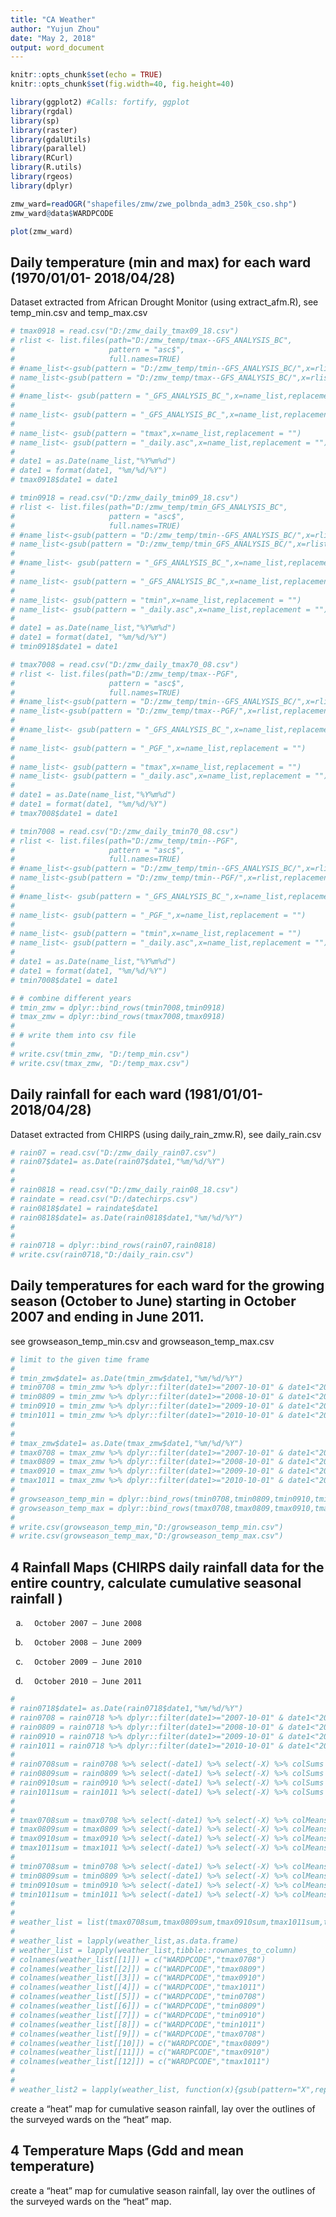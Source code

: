 ```yaml
---
title: "CA Weather"
author: "Yujun Zhou"
date: "May 2, 2018"
output: word_document
---
```


```r
knitr::opts_chunk$set(echo = TRUE)
knitr::opts_chunk$set(fig.width=40, fig.height=40) 

```

```r
library(ggplot2) #Calls: fortify, ggplot
library(rgdal)   
library(sp)      
library(raster)
library(gdalUtils)
library(parallel)
library(RCurl)
library(R.utils)
library(rgeos)
library(dplyr)
```


```r
zmw_ward=readOGR("shapefiles/zmw/zwe_polbnda_adm3_250k_cso.shp")
zmw_ward@data$WARDPCODE
```

```r
plot(zmw_ward)
```


## Daily temperature (min and max) for each ward (1970/01/01- 2018/04/28) 

Dataset extracted from African Drought Monitor (using extract_afm.R), see temp_min.csv and temp_max.csv 

```r
# tmax0918 = read.csv("D:/zmw_daily_tmax09_18.csv")
# rlist <- list.files(path="D:/zmw_temp/tmax--GFS_ANALYSIS_BC", 
#                     pattern = "asc$",
#                     full.names=TRUE)
# #name_list<-gsub(pattern = "D:/zmw_temp/tmin--GFS_ANALYSIS_BC/",x=rlist,replacement = "")
# name_list<-gsub(pattern = "D:/zmw_temp/tmax--GFS_ANALYSIS_BC/",x=rlist,replacement = "")
# 
# #name_list<- gsub(pattern = "_GFS_ANALYSIS_BC_",x=name_list,replacement = "")
# 
# name_list<- gsub(pattern = "_GFS_ANALYSIS_BC_",x=name_list,replacement = "")
# 
# name_list<- gsub(pattern = "tmax",x=name_list,replacement = "")
# name_list<- gsub(pattern = "_daily.asc",x=name_list,replacement = "")
# 
# date1 = as.Date(name_list,"%Y%m%d")
# date1 = format(date1, "%m/%d/%Y")
# tmax0918$date1 = date1
```

```r
# tmin0918 = read.csv("D:/zmw_daily_tmin09_18.csv")
# rlist <- list.files(path="D:/zmw_temp/tmin_GFS_ANALYSIS_BC", 
#                     pattern = "asc$",
#                     full.names=TRUE)
# #name_list<-gsub(pattern = "D:/zmw_temp/tmin--GFS_ANALYSIS_BC/",x=rlist,replacement = "")
# name_list<-gsub(pattern = "D:/zmw_temp/tmin_GFS_ANALYSIS_BC/",x=rlist,replacement = "")
# 
# #name_list<- gsub(pattern = "_GFS_ANALYSIS_BC_",x=name_list,replacement = "")
# 
# name_list<- gsub(pattern = "_GFS_ANALYSIS_BC_",x=name_list,replacement = "")
# 
# name_list<- gsub(pattern = "tmin",x=name_list,replacement = "")
# name_list<- gsub(pattern = "_daily.asc",x=name_list,replacement = "")
# 
# date1 = as.Date(name_list,"%Y%m%d")
# date1 = format(date1, "%m/%d/%Y")
# tmin0918$date1 = date1
```


```r
# tmax7008 = read.csv("D:/zmw_daily_tmax70_08.csv")
# rlist <- list.files(path="D:/zmw_temp/tmax--PGF", 
#                     pattern = "asc$",
#                     full.names=TRUE)
# #name_list<-gsub(pattern = "D:/zmw_temp/tmin--GFS_ANALYSIS_BC/",x=rlist,replacement = "")
# name_list<-gsub(pattern = "D:/zmw_temp/tmax--PGF/",x=rlist,replacement = "")
# 
# #name_list<- gsub(pattern = "_GFS_ANALYSIS_BC_",x=name_list,replacement = "")
# 
# name_list<- gsub(pattern = "_PGF_",x=name_list,replacement = "")
# 
# name_list<- gsub(pattern = "tmax",x=name_list,replacement = "")
# name_list<- gsub(pattern = "_daily.asc",x=name_list,replacement = "")
# 
# date1 = as.Date(name_list,"%Y%m%d")
# date1 = format(date1, "%m/%d/%Y")
# tmax7008$date1 = date1
```

```r

# tmin7008 = read.csv("D:/zmw_daily_tmin70_08.csv")
# rlist <- list.files(path="D:/zmw_temp/tmin--PGF", 
#                     pattern = "asc$",
#                     full.names=TRUE)
# #name_list<-gsub(pattern = "D:/zmw_temp/tmin--GFS_ANALYSIS_BC/",x=rlist,replacement = "")
# name_list<-gsub(pattern = "D:/zmw_temp/tmin--PGF/",x=rlist,replacement = "")
# 
# #name_list<- gsub(pattern = "_GFS_ANALYSIS_BC_",x=name_list,replacement = "")
# 
# name_list<- gsub(pattern = "_PGF_",x=name_list,replacement = "")
# 
# name_list<- gsub(pattern = "tmin",x=name_list,replacement = "")
# name_list<- gsub(pattern = "_daily.asc",x=name_list,replacement = "")
# 
# date1 = as.Date(name_list,"%Y%m%d")
# date1 = format(date1, "%m/%d/%Y")
# tmin7008$date1 = date1

```


```r

# # combine different years 
# tmin_zmw = dplyr::bind_rows(tmin7008,tmin0918)
# tmax_zmw = dplyr::bind_rows(tmax7008,tmax0918)
# 
# # write them into csv file
# 
# write.csv(tmin_zmw, "D:/temp_min.csv")
# write.csv(tmax_zmw, "D:/temp_max.csv")

```

## Daily rainfall for each ward (1981/01/01- 2018/04/28) 

Dataset extracted from CHIRPS (using daily_rain_zmw.R), see daily_rain.csv   

```r
# rain07 = read.csv("D:/zmw_daily_rain07.csv")
# rain07$date1= as.Date(rain07$date1,"%m/%d/%Y")
# 
# 
# rain0818 = read.csv("D:/zmw_daily_rain08_18.csv")
# raindate = read.csv("D:/datechirps.csv")
# rain0818$date1 = raindate$date1
# rain0818$date1= as.Date(rain0818$date1,"%m/%d/%Y")
# 
# 
# rain0718 = dplyr::bind_rows(rain07,rain0818)
# write.csv(rain0718,"D:/daily_rain.csv")

```

## Daily temperatures for each ward for the growing season (October to June) starting in October 2007 and ending in June 2011.

see growseason_temp_min.csv and growseason_temp_max.csv 


```r
# limit to the given time frame 
# 
# tmin_zmw$date1= as.Date(tmin_zmw$date1,"%m/%d/%Y")
# tmin0708 = tmin_zmw %>% dplyr::filter(date1>="2007-10-01" & date1<"2008-07-01") 
# tmin0809 = tmin_zmw %>% dplyr::filter(date1>="2008-10-01" & date1<"2009-07-01") 
# tmin0910 = tmin_zmw %>% dplyr::filter(date1>="2009-10-01" & date1<"2010-07-01") 
# tmin1011 = tmin_zmw %>% dplyr::filter(date1>="2010-10-01" & date1<"2011-07-01") 
# 
# 
# tmax_zmw$date1= as.Date(tmax_zmw$date1,"%m/%d/%Y")
# tmax0708 = tmax_zmw %>% dplyr::filter(date1>="2007-10-01" & date1<"2008-07-01") 
# tmax0809 = tmax_zmw %>% dplyr::filter(date1>="2008-10-01" & date1<"2009-07-01") 
# tmax0910 = tmax_zmw %>% dplyr::filter(date1>="2009-10-01" & date1<"2010-07-01") 
# tmax1011 = tmax_zmw %>% dplyr::filter(date1>="2010-10-01" & date1<"2011-07-01") 
# 
# growseason_temp_min = dplyr::bind_rows(tmin0708,tmin0809,tmin0910,tmin1011)
# growseason_temp_max = dplyr::bind_rows(tmax0708,tmax0809,tmax0910,tmax1011)
# 
# write.csv(growseason_temp_min,"D:/growseason_temp_min.csv")
# write.csv(growseason_temp_max,"D:/growseason_temp_max.csv")

```




## 4 Rainfall Maps (CHIRPS daily rainfall data for the entire country, calculate cumulative seasonal rainfall )

a.       October 2007 – June 2008
b.       October 2008 – June 2009
c.       October 2009 – June 2010
d.       October 2010 – June 2011

```r
#  
# rain0718$date1= as.Date(rain0718$date1,"%m/%d/%Y")
# rain0708 = rain0718 %>% dplyr::filter(date1>="2007-10-01" & date1<"2008-07-01") 
# rain0809 = rain0718 %>% dplyr::filter(date1>="2008-10-01" & date1<"2009-07-01") 
# rain0910 = rain0718 %>% dplyr::filter(date1>="2009-10-01" & date1<"2010-07-01") 
# rain1011 = rain0718 %>% dplyr::filter(date1>="2010-10-01" & date1<"2011-07-01") 
# 
# rain0708sum = rain0708 %>% select(-date1) %>% select(-X) %>% colSums (na.rm = TRUE)
# rain0809sum = rain0809 %>% select(-date1) %>% select(-X) %>% colSums (na.rm = TRUE)
# rain0910sum = rain0910 %>% select(-date1) %>% select(-X) %>% colSums (na.rm = TRUE)
# rain1011sum = rain1011 %>% select(-date1) %>% select(-X) %>% colSums (na.rm = TRUE)
# 
# 
# tmax0708sum = tmax0708 %>% select(-date1) %>% select(-X) %>% colMeans (na.rm = TRUE)
# tmax0809sum = tmax0809 %>% select(-date1) %>% select(-X) %>% colMeans (na.rm = TRUE)
# tmax0910sum = tmax0910 %>% select(-date1) %>% select(-X) %>% colMeans (na.rm = TRUE)
# tmax1011sum = tmax1011 %>% select(-date1) %>% select(-X) %>% colMeans (na.rm = TRUE)
# 
# tmin0708sum = tmin0708 %>% select(-date1) %>% select(-X) %>% colMeans (na.rm = TRUE)
# tmin0809sum = tmin0809 %>% select(-date1) %>% select(-X) %>% colMeans (na.rm = TRUE)
# tmin0910sum = tmin0910 %>% select(-date1) %>% select(-X) %>% colMeans (na.rm = TRUE)
# tmin1011sum = tmin1011 %>% select(-date1) %>% select(-X) %>% colMeans (na.rm = TRUE)
# 
# 
# weather_list = list(tmax0708sum,tmax0809sum,tmax0910sum,tmax1011sum,tmin0708sum,tmin0809sum,tmin0910sum,tmin1011sum,rain0708sum,rain0809sum,rain0910sum,rain1011sum)
# 
# weather_list = lapply(weather_list,as.data.frame)
# weather_list = lapply(weather_list,tibble::rownames_to_column)
# colnames(weather_list[[1]]) = c("WARDPCODE","tmax0708")
# colnames(weather_list[[2]]) = c("WARDPCODE","tmax0809")
# colnames(weather_list[[3]]) = c("WARDPCODE","tmax0910")
# colnames(weather_list[[4]]) = c("WARDPCODE","tmax1011")
# colnames(weather_list[[5]]) = c("WARDPCODE","tmin0708")
# colnames(weather_list[[6]]) = c("WARDPCODE","tmin0809")
# colnames(weather_list[[7]]) = c("WARDPCODE","tmin0910")
# colnames(weather_list[[8]]) = c("WARDPCODE","tmin1011")
# colnames(weather_list[[9]]) = c("WARDPCODE","tmax0708")
# colnames(weather_list[[10]]) = c("WARDPCODE","tmax0809")
# colnames(weather_list[[11]]) = c("WARDPCODE","tmax0910")
# colnames(weather_list[[12]]) = c("WARDPCODE","tmax1011")
# 
# 
# weather_list2 = lapply(weather_list, function(x){gsub(pattern="X",replacement = "",colnames(x))})
```

create a “heat” map for cumulative season rainfall, lay over the outlines of the surveyed wards on the “heat” map.


## 4 Temperature Maps (Gdd and mean temperature)

create a “heat” map for cumulative season rainfall, lay over the outlines of the surveyed wards on the “heat” map.



 